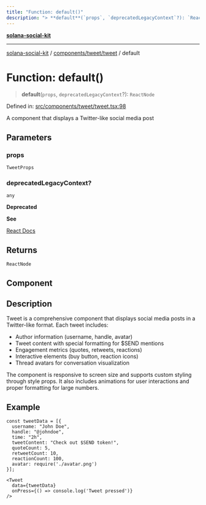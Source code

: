 ```yaml
---
title: "Function: default()"
description: "> **default**(`props`, `deprecatedLegacyContext`?): `ReactNode`"
---
```


[**solana-social-kit**](../../../../README.mdx)

***

[solana-social-kit](../../../../README.mdx) / [components/tweet/tweet](../README.mdx) / default

# Function: default()

> **default**(`props`, `deprecatedLegacyContext`?): `ReactNode`

Defined in: [src/components/tweet/tweet.tsx:98](https://github.com/SendArcade/solana-app-kit/blob/bd4b3556b8f469c27ebb06f4df65b3a36b43ba3b/src/components/tweet/tweet.tsx#L98)

A component that displays a Twitter-like social media post

## Parameters

### props

`TweetProps`

### deprecatedLegacyContext?

`any`

**Deprecated**

**See**

[React Docs](https://legacy.reactjs.org/docs/legacy-context.html#referencing-context-in-lifecycle-methods)

## Returns

`ReactNode`

## Component

## Description

Tweet is a comprehensive component that displays social media posts in a
Twitter-like format. Each tweet includes:
- Author information (username, handle, avatar)
- Tweet content with special formatting for $SEND mentions
- Engagement metrics (quotes, retweets, reactions)
- Interactive elements (buy button, reaction icons)
- Thread avatars for conversation visualization

The component is responsive to screen size and supports custom styling
through style props. It also includes animations for user interactions
and proper formatting for large numbers.

## Example

```tsx
const tweetData = [{
  username: "John Doe",
  handle: "@johndoe",
  time: "2h",
  tweetContent: "Check out $SEND token!",
  quoteCount: 5,
  retweetCount: 10,
  reactionCount: 100,
  avatar: require('./avatar.png')
}];

<Tweet
  data={tweetData}
  onPress={() => console.log('Tweet pressed')}
/>
```
